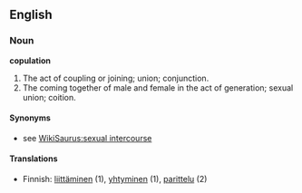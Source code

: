 ==English==

===Noun===

'''copulation'''

#The act of coupling or joining; union; conjunction.
#The coming together of male and female in the act of generation; sexual union; coition.

====Synonyms====
*see [[WikiSaurus:sexual intercourse]]

====Translations====
*Finnish: [[liittäminen]] (1), [[yhtyminen]] (1), [[parittelu]] (2)